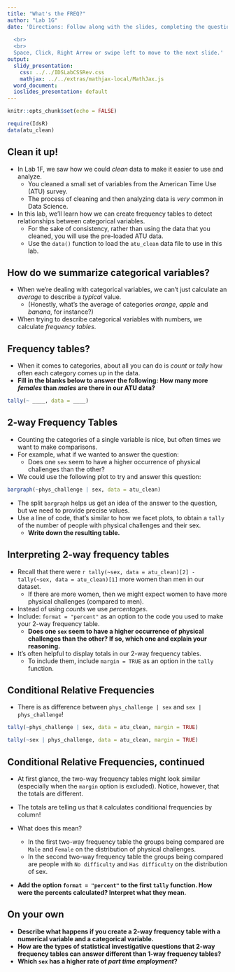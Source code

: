 ```yaml
---
title: "What's the FREQ?"
author: "Lab 1G"
date: 'Directions: Follow along with the slides, completing the questions in <font color=#25679E><b>blue</b></font> on your computer, and answering the questions in **red** in your journal.  
  
  <br>
  <br>
  Space, Click, Right Arrow or swipe left to move to the next slide.'
output:
  slidy_presentation:
    css: ../../IDSLabCSSRev.css
    mathjax: ../../extras/mathjax-local/MathJax.js
  word_document:
  ioslides_presentation: default
---
```


```r
knitr::opts_chunk$set(echo = FALSE)
```

```r
require(IdsR)
data(atu_clean)
```

## Clean it up!

- In Lab 1F, we saw how we could _clean_ data to make it easier to use and analyze.
    - You cleaned a small set of variables from the American Time Use (ATU) survey.
    - The process of cleaning and then analyzing data is _very_ common in Data Science.
- In this lab, we'll learn how we can create frequency tables to detect relationships between categorical variables.
    - <span class="blue">For the sake of consistency, rather than using the data that you cleaned, you will use the pre-loaded ATU data.</span>
    - <span class="blue">Use the `data()` function to load the `atu_clean` data file to use in this lab.</span>



## How do we summarize categorical variables?

- When we're dealing with categorical variables, we can't just calculate an _average_ to describe a _typical_ value.
    - (Honestly, what's the average of categories _orange_, _apple_ and _banana_, for instance?)
- When trying to describe categorical variables with numbers, we calculate _frequency tables_.


## Frequency tables?

- When it comes to categories, about all you can do is _count_ or _tally_ how often each category comes up in the data.
- **Fill in the blanks below to answer the following: How many more _females_ than _males_ are there in our ATU data?**
```r
tally(~ ____, data = ____)
```


## 2-way Frequency Tables

- Counting the categories of a single variable is nice, but often times we want to make comparisons.
- For example, what if we wanted to answer the question:
  - Does one `sex` seem to have a higher occurrence of physical challenges than the other?
  
- We could use the following plot to try and answer this question:
  
```r
bargraph(~phys_challenge | sex, data = atu_clean)
```

- The split `bargraph` helps us get an idea of the answer to the question, but we need to provide precise values.
- <span class="blue">Use a line of code, that's similar to how we facet plots, to obtain a `tally` of the number of people with physical challenges and their sex.</span>
  - **Write down the resulting table.**



## Interpreting 2-way frequency tables

- Recall that  there were `r tally(~sex, data = atu_clean)[2] - tally(~sex, data = atu_clean)[1]` more women than men in our dataset.
    - If there are more women, then we might expect women to have more physical challenges (compared to men).
- Instead of using _counts_ we use _percentages_.
- <span class="blue">Include: `format = "percent"` as an option to the code you used to make your 2-way frequency table.</span> 
    - **Does one `sex` seem to have a higher occurrence of physical challenges than the other? If so, which one and explain your reasoning.**

- It's often helpful to display totals in our 2-way frequency tables.
    - To include them, include `margin = TRUE` as an option in the `tally` function.
    
## Conditional Relative Frequencies

- There is as difference between `phys_challenge | sex` and `sex | phys_challenge`! 

```r
tally(~phys_challenge | sex, data = atu_clean, margin = TRUE)
```

```r
tally(~sex | phys_challenge, data = atu_clean, margin = TRUE)
```

## Conditional Relative Frequencies, continued

- At first glance, the two-way frequency tables might look similar (especially when the `margin` option is excluded). Notice, however, that the totals are different.
- The totals are telling us that `R` calculates conditional frequencies by column!

- What does this mean?
  - In the first two-way frequency table the groups being compared are `Male` and `Female` on the distribution of physical challenges.
  - In the second two-way frequency table the groups being compared are people with `No difficulty` and `Has difficulty` on the distribution of sex.
- **Add the option `format = "percent"` to the first `tally` function. How were the percents calculated? Interpret what they mean.**

## On your own

- **Describe what happens if you create a 2-way frequency table with a numerical variable and a categorical variable.**
- **How are the types of statistical investigative questions that 2-way frequency tables can answer different than 1-way frequency tables?**
- **Which `sex` has a higher rate of _part time employment_?**

